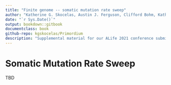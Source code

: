```yaml
---
title: "Finite genome -- somatic mutation rate sweep"
author: "Katherine G. Skocelas, Austin J. Ferguson, Clifford Bohm, Katherine Perry, Rosemary Adaji, Charles Ofria"
date: "`r Sys.Date()`"
output: bookdown::gitbook
documentclass: book
github-repo: kgskocelas/Primordium
description: "Supplemental material for our ALife 2021 conference submission"
---
```


# Somatic Mutation Rate Sweep

TBD
